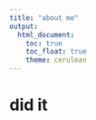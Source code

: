 ```yaml
---
title: "about me"
output: 
  html_document:
    toc: true
    toc_float: true
    theme: cerulean
---
```


# did it
